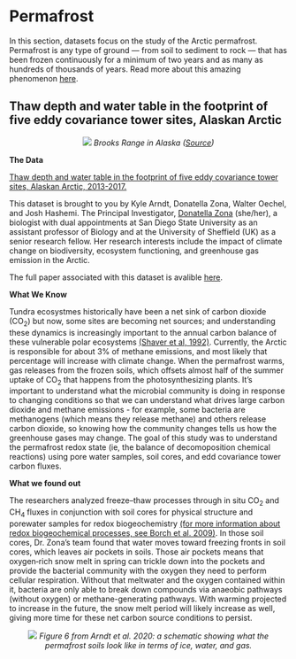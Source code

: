 # **Permafrost** {-#perm}

In this section, datasets focus on the study of the Arctic permafrost. Permafrost is any type of ground — from soil to sediment to rock — that has been frozen continuously for a minimum of two years and as many as hundreds of thousands of years. Read more about this amazing phenomenon [here](https://www.nrdc.org/stories/permafrost-everything-you-need-know). 

## Thaw depth and water table in the footprint of five eddy covariance tower sites, Alaskan Arctic {-#section-perm}

<center>
![](images/brooks.jpg)
*Brooks Range in Alaska ([Source](https://www.britannica.com/place/Brooks-Range))*
</center> 
<p>
**The Data**

[Thaw depth and water table in the footprint of five eddy covariance tower sites, Alaskan Arctic, 2013-2017.](https://arcticdata.io/catalog/view/doi%3A10.18739%2FA26H4CQ8J)

This dataset is brought to you by Kyle Arndt, Donatella Zona, Walter Oechel, and Josh Hashemi. The Principal Investigator, [Donatella Zona](https://scholar.google.com/citations?user=Qw1L18EAAAAJ&hl=en) (she/her), a biologist with dual appointments at San Diego State University as an assistant professor of Biology and at the University of Sheffield (UK) as a senior research fellow. Her research interests include the impact of climate change on biodiversity, ecosystem functioning, and greenhouse gas emission in the Arctic.

The full paper associated with this dataset is avalible [here](https://doi.org/10.1111/gcb.15193).

**What We Know**

Tundra ecosystmes historically have been a net sink of carbon dioxide (CO<sub>2</sub>) but now, some sites are becoming net sources; and understanding these dynamics is increasingly important to the annual carbon balance of these vulnerable polar ecosystems [(Shaver et al, 1992)](https://doi.org/10.2307/1311862). Currently, the Arctic is responsible for about 3% of methane emissions, and most likely that percentage will increase with climate change. When the permafrost warms, gas releases from the frozen soils, which offsets almost half of the summer uptake of CO<sub>2</sub> that happens from the photosynthesizing plants. It's important to understand what the microbial community is doing in response to changing conditions so that we can understand what drives large carbon dioxide and methane emissions - for example, some bacteria are methanogens (which means they release methane) and others release carbon dioxide, so knowing how the community changes tells us how the greenhouse gases may change. The goal of this study was to understand the permafrost redox state (ie, the balance of decomoposition chemical reactions) using pore water samples, soil cores, and edd covariance tower carbon fluxes.

**What we found out**

The researchers analyzed freeze–thaw processes through in situ CO<sub>2</sub> and CH<sub>4</sub> fluxes in conjunction with soil cores for physical structure and porewater samples for redox biogeochemistry [(for more information about redox biogeochemical processes, see Borch et al. 2009)](https://doi.org/10.1021/es9026248). In those soil cores, Dr. Zona's team found that water moves toward freezing fronts in soil cores, which leaves air pockets in soils. Those air pockets means that oxygen‐rich snow melt in spring can trickle down into the pockets and provide the bacterial community with the oxygen they need to perform cellular respiration. Without that meltwater and the oxygen contained within it, bacteria are only able to break down compounds via anaeobic pathways (without oxygen) or methane-generating pathways. With warming projected to increase in the future, the snow melt period will likely increase as well, giving more time for these net carbon source conditions to persist.

<center>
![](images/snowmelt.png)
*Figure 6 from Arndt et al. 2020: a schematic showing what the permafrost soils look like in terms of ice, water, and gas.*
</center> 
<p>